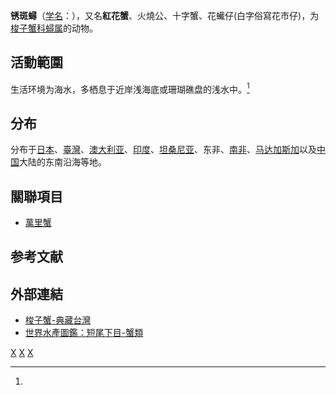 {{Otheruses|花蟹|subject=梭子蟹科蟳属的一种蟹|other=其它被称为'''花蟹'''的事物}}
{{Speciesbox 
| genus = Charybdis
| species = feriatus
| image = 花蠘仔.JPG
| authority = ([[卡尔·林奈|Linnaeus]], 1758)<ref name='id11662'>{{cite web| url =http://www.bioinfo.cn/db05/BjdwSpecies.php?action=view&id=11662| title =锈斑蟳| work =《中国动物物种编目数据库》| publisher =中国科学院微生物研究所| author =中国科学院动物研究所| accessdate =2009-04-28| deadurl =yes| archiveurl =https://web.archive.org/web/20160305002957/http://www.bioinfo.cn/db05/BjdwSpecies.php?action=view&id=11662| archivedate =2016-03-05}}</ref>
}}

'''锈斑蟳'''（[[学名|学名]]：{{lang|la|''Charybdis feriatus''}}），又名'''紅花蟹'''、火燒公、十字蟹、花蠘仔(白字俗寫花市仔)，为[[梭子蟹科|梭子蟹科]][[蟳属|蟳属]]的动物。

== 活動範圍 ==
生活环境为海水，多栖息于近岸浅海底或珊瑚礁盘的浅水中。<ref name='id11662'/>

== 分布 ==
分布于[[日本|日本]]、[[臺灣|臺灣]]、[[澳大利亚|澳大利亚]]、[[印度|印度]]、[[坦桑尼亚|坦桑尼亚]]、东非、[[南非|南非]]、[[马达加斯加|马达加斯加]]以及[[中国|中国]]大陆的东南沿海等地。

== 關聯項目 ==
*[[萬里蟹|萬里蟹]]

== 参考文献 ==
{{reflist}}

==外部連結==
*[http://catalog.digitalarchives.tw/Search/Search.jsp?CID=110&QS=%B1%F4%A4l%C3%C9&ShowPage=1 梭子蟹-典藏台灣] {{Wayback|url=http://catalog.digitalarchives.tw/Search/Search.jsp?CID=110&QS=%B1%F4%A4l%C3%C9&ShowPage=1 |date=20190701201516 }}
*[http://www.mesotw.com/bbs/viewthread.php?tid=830 世界水產圖鑑：短尾下目-蟹類] {{Wayback|url=http://www.mesotw.com/bbs/viewthread.php?tid=830 |date=20131023053353 }}
{{Edible crustaceans}}
{{Taxonbar}}
[[Category:1758年描述的甲殼動物|X]]
[[Category:蟳属|X]]
[[Category:卡尔·林奈命名的生物分类|X]]